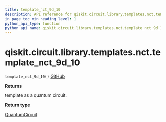 ```yaml
---
title: template_nct_9d_10
description: API reference for qiskit.circuit.library.templates.nct.template_nct_9d_10
in_page_toc_min_heading_level: 1
python_api_type: function
python_api_name: qiskit.circuit.library.templates.nct.template_nct_9d_10
---
```


# qiskit.circuit.library.templates.nct.template\_nct\_9d\_10

<span id="qiskit.circuit.library.templates.nct.template_nct_9d_10" />

`template_nct_9d_10()` [GitHub](https://github.com/qiskit/qiskit/tree/stable/0.19/qiskit/circuit/library/templates/nct/template_nct_9d_10.py "view source code")

**Returns**

template as a quantum circuit.

**Return type**

[QuantumCircuit](qiskit.circuit.QuantumCircuit "qiskit.circuit.QuantumCircuit")

